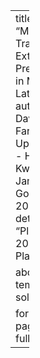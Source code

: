 ---
title: "Moisture Transport and Extreme Precipitation in Mid-Latitudes"
author:
  - David J Farnham
  - Upmanu Lall
  - Hyun-Han Kwon
  - James Doss-Gollin
date: 2015-12
details: "Placeholder0 2015 Placeholder1"

about:
  template: solana

format:
  html:
    page-layout: full
---